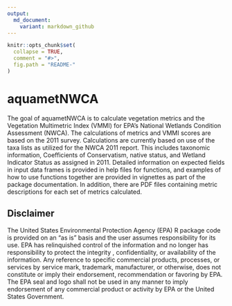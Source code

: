 ```yaml
---
output:
  md_document:
    variant: markdown_github
---
```


<!-- README.md is generated from README.Rmd. Please edit that file -->

```r
knitr::opts_chunk$set(
  collapse = TRUE,
  comment = "#>",
  fig.path = "README-"
)
```

# aquametNWCA

The goal of aquametNWCA is to calculate vegetation metrics and the Vegetation Multimetric Index (VMMI) for EPA's National Wetlands Condition Assessment (NWCA). The calculations of metrics and VMMI scores are based on the 2011 survey. Calculations are currently based on use of the taxa lists as utilized for the NWCA 2011 report. This includes taxonomic information, Coefficients of Conservatism, native status, and Wetland Indicator Status as assigned in 2011. Detailed information on expected fields in input data frames is provided in help files for functions, and examples of how to use functions together are provided in vignettes as part of the package documentation. In addition, there are PDF files containing metric descriptions for each set of metrics calculated. 

## Disclaimer

The United States Environmental Protection Agency (EPA) R package code is provided on an "as is" basis and the user assumes responsibility for its use.  EPA has relinquished control of the information and no longer has responsibility to protect the integrity , confidentiality, or availability of the information.  Any reference to specific commercial products, processes, or services by service mark, trademark, manufacturer, or otherwise, does not constitute or imply their endorsement, recommendation or favoring by EPA.  The EPA seal and logo shall not be used in any manner to imply endorsement of any commercial product or activity by EPA or the United States Government.

